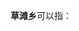 '''草滩乡'''可以指：
{{PRC admin/disambig|62/04/22/224/000|62/11/25/207/000|62/29/22/211/000}}
{{disambig|cat=三字中国乡名消歧义}}